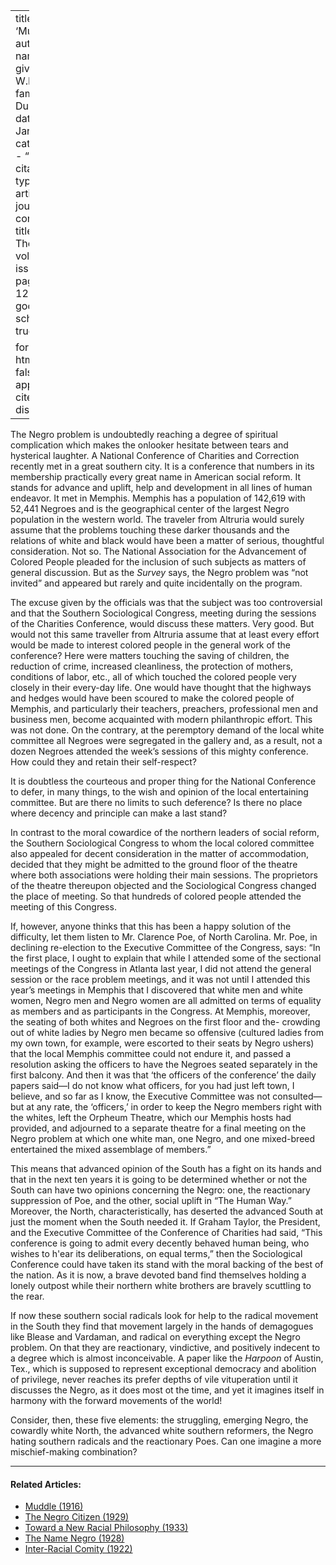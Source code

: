 
---
title: 'Muddle'
author:
  - name:
      given: W.E.B.
      family: Du Bois
date: Jan. 1914
categories: 
  - ""
citation: 
  type: article-journal
  container-title: The Crisis
  volume: 8
  issue: 3
  page: 125-126
google-scholar: true

format:
  html:
    toc: false
    appendix-cite-as: display
---



The Negro problem is undoubtedly reaching a degree of spiritual
complication which makes the onlooker hesitate between tears and
hysterical laughter. A National Conference of Charities and Correction
recently met in a great southern city. It is a conference that numbers
in its membership practically every great name in American social
reform. It stands for advance and uplift, help and development in all
lines of human endeavor. It met in Memphis. Memphis has a population of
142,619 with 52,441 Negroes and is the geographical center of the
largest Negro population in the western world. The traveler from
Altruria would surely assume that the problems touching these darker
thousands and the relations of white and black would have been a matter
of serious, thoughtful consideration. Not so. The National Association
for the Advancement of Colored People pleaded for the inclusion of such
subjects as matters of general discussion. But as the *Survey* says, the
Negro problem was "not invited" and appeared but rarely and quite
incidentally on the program.

The excuse given by the officials was that the subject was too
controversial and that the Southern Sociological Congress, meeting
during the sessions of the Charities Conference, would discuss these
matters. Very good. But would not this same traveller from Altruria
assume that at least every effort would be made to interest colored people in the general work of the conference? Here were matters touching the saving of children, the reduction of crime, increased cleanliness, the protection of mothers, conditions of labor, etc., all of which touched the colored people very
closely in their every-day life. One would have thought that the
highways and hedges would have been scoured to make the colored people
of Memphis, and particularly their teachers, preachers, professional men
and business men, become acquainted with modern philanthropic effort.
This was not done. On the contrary, at the peremptory demand of the
local white committee all Negroes were segregated in the gallery and, as
a result, not a dozen Negroes attended the week's sessions of this
mighty conference. How could they and retain their self-respect?

It is doubtless the courteous and proper thing for the National
Conference to defer, in many things, to the wish and opinion of the
local entertaining committee. But are there no limits to such deference?
Is there no place where decency and principle can make a last stand?

In contrast to the moral cowardice of the northern leaders of social
reform, the Southern Sociological Congress to whom the local colored
committee also appealed for decent consideration in the matter of
accommodation, decided that they might be admitted to the ground floor
of the theatre where both associations were holding their main sessions.
The proprietors of the theatre thereupon objected and the Sociological Congress changed the place of meeting. So that hundreds of colored people attended the meeting of this Congress.

If, however, anyone thinks that this has been a happy solution of the
difficulty, let them listen to Mr. Clarence Poe, of North Carolina. Mr.
Poe, in declining re-election to the Executive Committee of the
Congress, says: "In the first place, I ought to explain that while I attended some of the sectional meetings of the Congress in Atlanta last year, I did not
attend the general session or the race problem meetings, and it was not
until I attended this year's meetings in Memphis that I discovered that
white men and white women, Negro men and Negro women are all admitted on
terms of equality as members and as participants in the Congress. At
Memphis, moreover, the seating of both whites and Negroes on the first
floor and the- crowding out of white ladies by Negro men became so
offensive (cultured ladies from my own town, for example, were escorted
to their seats by Negro ushers) that the local Memphis committee could
not endure it, and passed a resolution asking the officers to have the
Negroes seated separately in the first balcony. And then it was that
'the officers of the conference' the daily papers said---I do not know
what officers, for you had just left town, I believe, and so far as I
know, the Executive Committee was not consulted---but at any rate, the
'officers,' in order to keep the Negro members right with the whites,
left the Orpheum Theatre, which our Memphis hosts had provided, and
adjourned to a separate theatre for a final meeting on the Negro problem
at which one white man, one Negro, and one mixed-breed entertained the
mixed assemblage of members."

This means that advanced opinion of the South has a fight on its hands
and that in the next ten years it is going to be determined whether or
not the South can have two opinions concerning the Negro: one, the
reactionary suppression of Poe, and the other, social uplift in "The Human Way." Moreover,
the North, characteristically, has deserted the advanced South at just
the moment when the South needed it. If Graham Taylor, the President,
and the Executive Committee of the Conference of Charities had said,
"This conference is going to admit every decently behaved human being,
who wishes to h\'ear its deliberations, on equal terms," then the
Sociological Conference could have taken its stand with the moral
backing of the best of the nation. As it is now, a brave devoted band
find themselves holding a lonely outpost while their northern white
brothers are bravely scuttling to the rear.

If now these southern social radicals look for help to the radical
movement in the South they find that movement largely in the hands of
demagogues like Blease and Vardaman, and radical on everything except
the Negro problem. On that they are reactionary, vindictive, and
positively indecent to a degree which is almost inconceivable. A paper
like the *Harpoon* of Austin, Tex., which is supposed to represent
exceptional democracy and abolition of privilege, never reaches its
prefer depths of vile vituperation until it discusses the Negro, as it
does most ot the time, and yet it imagines itself in harmony with the
forward movements of the world!

Consider, then, these five elements: the struggling, emerging Negro, the
cowardly white North, the advanced white southern reformers, the Negro
hating southern radicals and the reactionary Poes. Can one imagine a
more mischief-making combination?

<!-- Similar articles start here -->
<div  class="clear-wrap"></div>
<hr>
#### Related Articles:

* [Muddle (1916)](/Volumes/13/02/muddle.html)
* [The Negro Citizen (1929)](/Volumes/36/05/negro_citizen.html)
* [Toward a New Racial Philosophy (1933)](/Volumes/40/01/toward_a_new_racial_philosophy.html)
* [The Name Negro (1928)](/Volumes/35/03/name_negro.html)
* [Inter-Racial Comity (1922)](/Volumes/22/01/inter-racial_comity.html)

<!-- Similar articles end here -->